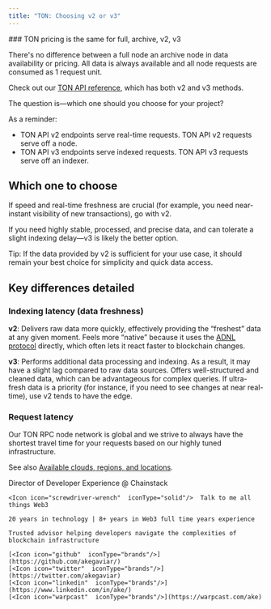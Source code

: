 ```yaml
---
title: "TON: Choosing v2 or v3"
---
```


<Info>
  ### TON pricing is the same for full, archive, v2, v3

  There's no difference between a full node an archive node in data availability or pricing. All data is always available and all node requests are consumed as 1 request unit.
</Info>

Check out our [TON API reference](/reference/getting-started-ton), which has both v2 and v3 methods.

The question is—which one should you choose for your project?

As a reminder:

* TON API v2 endpoints serve real-time requests. TON API v2 requests serve off a node.
* TON API v3 endpoints serve indexed requests. TON API v3 requests serve off an indexer.

## Which one to choose

If speed and real-time freshness are crucial (for example, you need near-instant visibility of new transactions), go with v2.

If you need highly stable, processed, and precise data, and can tolerate a slight indexing delay—v3 is likely the better option.

Tip: If the data provided by v2 is sufficient for your use case, it should remain your best choice for simplicity and quick data access.

## Key differences detailed

### Indexing latency (data freshness)

**v2**: Delivers raw data more quickly, effectively providing the “freshest” data at any given moment. Feels more “native” because it uses the [ADNL protocol](https://docs.ton.org/v3/documentation/network/protocols/adnl/overview) directly, which often lets it react faster to blockchain changes.

**v3**: Performs additional data processing and indexing. As a result, it may have a slight lag compared to raw data sources. Offers well-structured and cleaned data, which can be advantageous for complex queries. If ultra-fresh data is a priority (for instance, if you need to see changes at near real-time), use v2 tends to have the edge.

### Request latency

Our TON RPC node network is global and we strive to always have the shortest travel time for your requests based on our highly tuned infrastructure.

See also [Available clouds, regions, and locations](/docs/nodes-clouds-regions-and-locations).


<CardGroup>
  <Card title="Ake" img="/images/docs/profile_images/1719912994363326464/8_Bi4fdM_400x400.jpg">
    <Icon icon="code"  iconType="solid"/>Director of Developer Experience @ Chainstack

    <Icon icon="screwdriver-wrench"  iconType="solid"/>  Talk to me all things Web3

    20 years in technology | 8+ years in Web3 full time years experience

    Trusted advisor helping developers navigate the complexities of blockchain infrastructure

    [<Icon icon="github"  iconType="brands"/>](https://github.com/akegaviar/)
    [<Icon icon="twitter"  iconType="brands"/>](https://twitter.com/akegaviar)
    [<Icon icon="linkedin"  iconType="brands"/>](https://www.linkedin.com/in/ake/)
    [<Icon icon="warpcast"  iconType="brands"/>](https://warpcast.com/ake)
  </Card>
</CardGroup>
